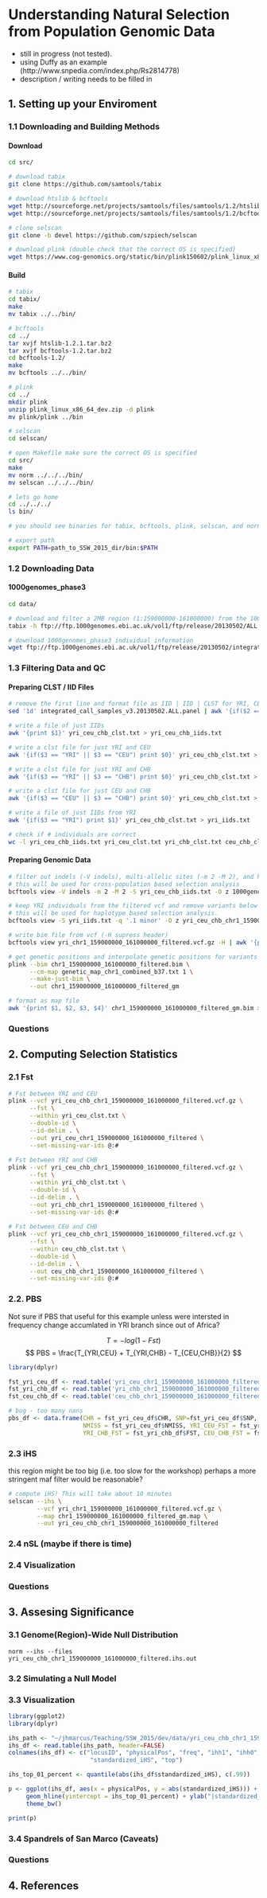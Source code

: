 # Understanding Natural Selection from Population Genomic Data

* still in progress (not tested). 
* using Duffy as an example (http://www.snpedia.com/index.php/Rs2814778)
* description / writing needs to be filled in 

## 1. Setting up your Enviroment 

### 1.1 Downloading and Building Methods

#### Download

```bash
cd src/

# download tabix
git clone https://github.com/samtools/tabix

# download htslib & bcftools
wget http://sourceforge.net/projects/samtools/files/samtools/1.2/htslib-1.2.1.tar.bz2
wget http://sourceforge.net/projects/samtools/files/samtools/1.2/bcftools-1.2.tar.bz2

# clone selscan
git clone -b devel https://github.com/szpiech/selscan

# download plink (double check that the correct OS is specified)
wget https://www.cog-genomics.org/static/bin/plink150602/plink_linux_x86_64_dev.zip
```

#### Build

```bash
# tabix
cd tabix/
make
mv tabix ../../bin/

# bcftools
cd ../
tar xvjf htslib-1.2.1.tar.bz2
tar xvjf bcftools-1.2.tar.bz2
cd bcftools-1.2/
make
mv bcftools ../../bin/

# plink
cd ../
mkdir plink
unzip plink_linux_x86_64_dev.zip -d plink
mv plink/plink ../bin

# selscan
cd selscan/

# open Makefile make sure the correct OS is specified 
cd src/ 
make
mv norm ../../../bin/
mv selscan ../../../bin/

# lets go home
cd ../../../
ls bin/

# you should see binaries for tabix, bcftools, plink, selscan, and norm

# export path 
export PATH=path_to_SSW_2015_dir/bin:$PATH
```

### 1.2 Downloading Data

#### 1000genomes_phase3

```bash
cd data/

# download and filter a 2MB region (1:159000000-161000000) from the 1000genomes project. Sometimes the ftp goes down if you get an error try running the command again.
tabix -h ftp://ftp.1000genomes.ebi.ac.uk/vol1/ftp/release/20130502/ALL.chr1.phase3_shapeit2_mvncall_integrated_v5a.20130502.genotypes.vcf.gz 1:159000000-161000000 | gzip -c > 1000genomes_phase3_chr1_159000000_161000000.vcf.gz

# download 1000genomes_phase3 individual information
wget ftp://ftp.1000genomes.ebi.ac.uk/vol1/ftp/release/20130502/integrated_call_samples_v3.20130502.ALL.panel
```

### 1.3 Filtering Data and QC

#### Preparing CLST / IID Files 

```bash
# remove the first line and format file as IID | IID | CLST for YRI, CEU, and CHB
sed '1d' integrated_call_samples_v3.20130502.ALL.panel | awk '{if($2 == "YRI" || $2 == "CEU" || $2 == "CHB") print $1, $1, $2}' > yri_ceu_chb_clst.txt

# write a file of just IIDs 
awk '{print $1}' yri_ceu_chb_clst.txt > yri_ceu_chb_iids.txt

# write a clst file for just YRI and CEU
awk '{if($3 == "YRI" || $3 == "CEU") print $0}' yri_ceu_chb_clst.txt > yri_ceu_clst.txt

# write a clst file for just YRI and CHB 
awk '{if($3 == "YRI" || $3 == "CHB") print $0}' yri_ceu_chb_clst.txt > yri_chb_clst.txt

# write a clst file for just CEU and CHB
awk '{if($3 == "CEU" || $3 == "CHB") print $0}' yri_ceu_chb_clst.txt > ceu_chb_clst.txt

# write a file of just IIDs from YRI 
awk '{if($3 == "YRI") print $1}' yri_ceu_chb_clst.txt > yri_iids.txt

# check if # individuals are correct
wc -l yri_ceu_chb_iids.txt yri_ceu_clst.txt yri_chb_clst.txt ceu_chb_clst.txt yri_iids.txt
```

#### Preparing Genomic Data

```bash
# filter out indels (-V indels), multi-allelic sites (-m 2 -M 2), and keep individuals (-S) from YRI, CEU, CHB 
# this will be used for cross-population based selection analysis
bcftools view -V indels -m 2 -M 2 -S yri_ceu_chb_iids.txt -O z 1000genomes_phase3_chr1_159000000_161000000.vcf.gz > yri_ceu_chb_chr1_159000000_161000000_filtered.vcf.gz

# keep YRI individuals from the filtered vcf and remove variants below maf .1
# this will be used for haplotype based selection analysis.
bcftools view -S yri_iids.txt -q '.1 minor' -O z yri_ceu_chb_chr1_159000000_161000000_filtered.vcf.gz > yri_chr1_159000000_161000000_filtered.vcf.gz

# write bim file from vcf (-H supress header)
bcftools view yri_chr1_159000000_161000000_filtered.vcf.gz -H | awk '{print $1, $3, "0", $2, $4, $5}' > chr1_159000000_161000000_filtered.bim

# get genetic positions and interpolate genetic positions for variants not present in the genetic_map
plink --bim chr1_159000000_161000000_filtered.bim \
      --cm-map genetic_map_chr1_combined_b37.txt 1 \
      --make-just-bim \
      --out chr1_159000000_161000000_filtered_gm

# format as map file
awk '{print $1, $2, $3, $4}' chr1_159000000_161000000_filtered_gm.bim > chr1_159000000_161000000_filtered_gm.map 
```

### Questions

## 2. Computing Selection Statistics 

### 2.1 Fst

```bash
# Fst between YRI and CEU
plink --vcf yri_ceu_chb_chr1_159000000_161000000_filtered.vcf.gz \
      --fst \
      --within yri_ceu_clst.txt \
      --double-id \
      --id-delim . \
      --out yri_ceu_chr1_159000000_161000000_filtered \
      --set-missing-var-ids @:#
     
# Fst between YRI and CHB
plink --vcf yri_ceu_chb_chr1_159000000_161000000_filtered.vcf.gz \
      --fst \
      --within yri_chb_clst.txt \
      --double-id \
      --id-delim . \
      --out yri_chb_chr1_159000000_161000000_filtered \
      --set-missing-var-ids @:#
             
# Fst between CEU and CHB
plink --vcf yri_ceu_chb_chr1_159000000_161000000_filtered.vcf.gz \
      --fst \
      --within ceu_chb_clst.txt \
      --double-id \
      --id-delim . \
      --out ceu_chb_chr1_159000000_161000000_filtered \
      --set-missing-var-ids @:#
```

### 2.2. PBS

Not sure if PBS that useful for this example unless were intersted in frequency change accumlated in YRI branch since out of Africa?

$$ T = -log(1 - Fst) $$
$$ PBS = \frac{T_{YRI,CEU} + T_{YRI,CHB} - T_{CEU,CHB}}{2} $$

```R
library(dplyr)

fst_yri_ceu_df <- read.table('yri_ceu_chr1_159000000_161000000_filtered.fst', header = TRUE)
fst_yri_chb_df <- read.table('yri_chb_chr1_159000000_161000000_filtered.fst', header = TRUE)
fst_ceu_chb_df <- read.table('ceu_chb_chr1_159000000_161000000_filtered.fst', header = TRUE)

# bug - too many nans
pbs_df <- data.frame(CHR = fst_yri_ceu_df$CHR, SNP=fst_yri_ceu_df$SNP, POS=fst_yri_ceu_df$POS,
                     NMISS = fst_yri_ceu_df$NMISS, YRI_CEU_FST = fst_yri_ceu_df$FST, 
                     YRI_CHB_FST = fst_yri_chb_df$FST, CEU_CHB_FST = fst_ceu_chb_df$FST)
```

### 2.3 iHS

this region might be too big (i.e. too slow for the workshop) perhaps a more stringent maf filter would be reasonable? 

```bash
# compute iHS! This will take about 10 minutes
selscan --ihs \
        --vcf yri_chr1_159000000_161000000_filtered.vcf.gz \
        --map chr1_159000000_161000000_filtered_gm.map \
        --out yri_ceu_chb_chr1_159000000_161000000_filtered   
```

### 2.4 nSL (maybe if there is time)

### 2.4 Visualization 

### Questions

## 3. Assesing Significance 

### 3.1 Genome(Region)-Wide Null Distribution

```
norm --ihs --files yri_ceu_chb_chr1_159000000_161000000_filtered.ihs.out
```

### 3.2 Simulating a Null Model

### 3.3 Visualization 

```r
library(ggplot2)
library(dplyr)

ihs_path <- "~/jhmarcus/Teaching/SSW_2015/dev/data/yri_ceu_chb_chr1_159000000_161000000_filtered.ihs.out.100bins.norm"
ihs_df <- read.table(ihs_path, header=FALSE)
colnames(ihs_df) <- c("locusID", "physicalPos", "freq", "ihh1", "ihh0", "unstandardized_iHS",
                       "standardized_iHS", "top")

ihs_top_01_percent <- quantile(abs(ihs_df$standardized_iHS), c(.99)) 

p <- ggplot(ihs_df, aes(x = physicalPos, y = abs(standardized_iHS))) + geom_point() + 
     geom_hline(yintercept = ihs_top_01_percent) + ylab("|standardized_iHS|") + xlab("Position") + 
     theme_bw()

print(p)
```

### 3.4 Spandrels of San Marco (Caveats)

### Questions 

## 4. References








